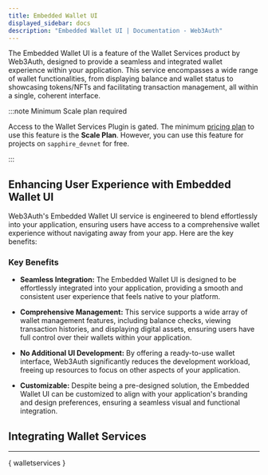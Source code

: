 ```yaml
---
title: Embedded Wallet UI
displayed_sidebar: docs
description: "Embedded Wallet UI | Documentation - Web3Auth"
---
```



The Embedded Wallet UI is a feature of the Wallet Services product by Web3Auth, designed to provide
a seamless and integrated wallet experience within your application. This service encompasses a wide
range of wallet functionalities, from displaying balance and wallet status to showcasing tokens/NFTs
and facilitating transaction management, all within a single, coherent interface.

:::note Minimum Scale plan required

Access to the Wallet Services Plugin is gated. The minimum
[pricing plan](https://web3auth.io/pricing.html) to use this feature is the **Scale Plan**. However,
you can use this feature for projects on `sapphire_devnet` for free.

:::

## Enhancing User Experience with Embedded Wallet UI

Web3Auth's Embedded Wallet UI service is engineered to blend effortlessly into your application,
ensuring users have access to a comprehensive wallet experience without navigating away from your
app. Here are the key benefits:

### Key Benefits

- **Seamless Integration:** The Embedded Wallet UI is designed to be effortlessly integrated into
  your application, providing a smooth and consistent user experience that feels native to your
  platform.

- **Comprehensive Management:** This service supports a wide array of wallet management features,
  including balance checks, viewing transaction histories, and displaying digital assets, ensuring
  users have full control over their wallets within your application.

- **No Additional UI Development:** By offering a ready-to-use wallet interface, Web3Auth
  significantly reduces the development workload, freeing up resources to focus on other aspects of
  your application.

- **Customizable:** Despite being a pre-designed solution, the Embedded Wallet UI can be customized
  to align with your application's branding and design preferences, ensuring a seamless visual and
  functional integration.

## Integrating Wallet Services

---

{ walletservices }
